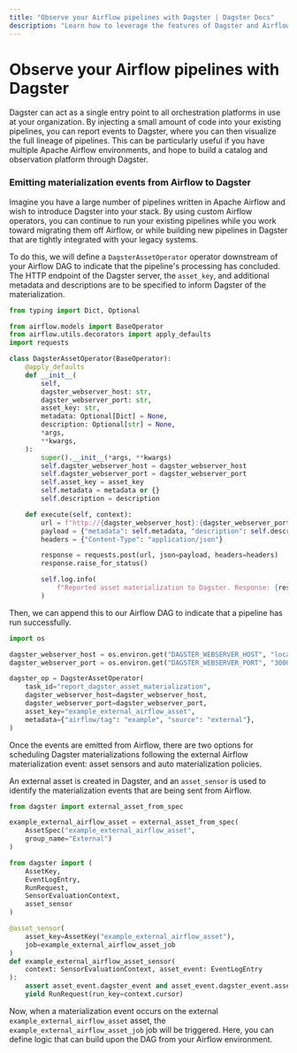 ```yaml
---
title: "Observe your Airflow pipelines with Dagster | Dagster Docs"
description: "Learn how to leverage the features of Dagster and Airflow together."
---
```


# Observe your Airflow pipelines with Dagster

Dagster can act as a single entry point to all orchestration platforms in use at your organization. By injecting a small amount of code into your existing pipelines, you can report events to Dagster, where you can then visualize the full lineage of pipelines. This can be particularly useful if you have multiple Apache Airflow environments, and hope to build a catalog and observation platform through Dagster.

### Emitting materialization events from Airflow to Dagster

Imagine you have a large number of pipelines written in Apache Airflow and wish to introduce Dagster into your stack. By using custom Airflow operators, you can continue to run your existing pipelines while you work toward migrating them off Airflow, or while building new pipelines in Dagster that are tightly integrated with your legacy systems.

To do this, we will define a `DagsterAssetOperator` operator downstream of your Airflow DAG to indicate that the pipeline's processing has concluded. The HTTP endpoint of the Dagster server, the `asset_key`, and additional metadata and descriptions are to be specified to inform Dagster of the materialization.

```python
from typing import Dict, Optional

from airflow.models import BaseOperator
from airflow.utils.decorators import apply_defaults
import requests

class DagsterAssetOperator(BaseOperator):
    @apply_defaults
    def __init__(
        self,
        dagster_webserver_host: str,
        dagster_webserver_port: str,
        asset_key: str,
        metadata: Optional[Dict] = None,
        description: Optional[str] = None,
        *args,
        **kwargs,
    ):
        super().__init__(*args, **kwargs)
        self.dagster_webserver_host = dagster_webserver_host
        self.dagster_webserver_port = dagster_webserver_port
        self.asset_key = asset_key
        self.metadata = metadata or {}
        self.description = description

    def execute(self, context):
        url = f"http://{dagster_webserver_host}:{dagster_webserver_port}/report_asset_materialization/{self.asset_key}"
        payload = {"metadata": self.metadata, "description": self.description}
        headers = {"Content-Type": "application/json"}

        response = requests.post(url, json=payload, headers=headers)
        response.raise_for_status()

        self.log.info(
            f"Reported asset materialization to Dagster. Response: {response.text}"
        )
```

Then, we can append this to our Airflow DAG to indicate that a pipeline has run successfully.

```python
import os

dagster_webserver_host = os.environ.get("DAGSTER_WEBSERVER_HOST", "localhost")
dagster_webserver_port = os.environ.get("DAGSTER_WEBSERVER_PORT", "3000")

dagster_op = DagsterAssetOperator(
    task_id="report_dagster_asset_materialization",
    dagster_webserver_host=dagster_webserver_host,
    dagster_webserver_port=dagster_webserver_port,
    asset_key="example_external_airflow_asset",
    metadata={"airflow/tag": "example", "source": "external"},
)
```

Once the events are emitted from Airflow, there are two options for scheduling Dagster materializations following the external Airflow materialization event: asset sensors and auto materialization policies.

An external asset is created in Dagster, and an `asset_sensor` is used to identify the materialization events that are being sent from Airflow.

```python
from dagster import external_asset_from_spec

example_external_airflow_asset = external_asset_from_spec(
    AssetSpec("example_external_airflow_asset",
    group_name="External")
)
```

```python
from dagster import (
    AssetKey,
    EventLogEntry,
    RunRequest,
    SensorEvaluationContext,
    asset_sensor
)

@asset_sensor(
    asset_key=AssetKey("example_external_airflow_asset"),
    job=example_external_airflow_asset_job
)
def example_external_airflow_asset_sensor(
    context: SensorEvaluationContext, asset_event: EventLogEntry
):
    assert asset_event.dagster_event and asset_event.dagster_event.asset_key
    yield RunRequest(run_key=context.cursor)
```

Now, when a materialization event occurs on the external `example_external_airflow_asset` asset, the `example_external_airflow_asset_job` job will be triggered. Here, you can define logic that can build upon the DAG from your Airflow environment.
